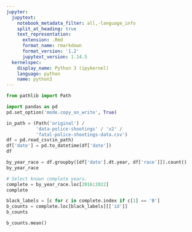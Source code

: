 ```yaml
---
jupyter:
  jupytext:
    notebook_metadata_filter: all,-language_info
    split_at_heading: true
    text_representation:
      extension: .Rmd
      format_name: rmarkdown
      format_version: '1.2'
      jupytext_version: 1.14.5
  kernelspec:
    display_name: Python 3 (ipykernel)
    language: python
    name: python3
---
```


```python
from pathlib import Path

import pandas as pd
pd.set_option('mode.copy_on_write', True)
```

```python
in_path = (Path('original') / 
           'data-police-shootings' / 'v2' /
           'fatal-police-shootings-data.csv')
df = pd.read_csv(in_path)
df['date'] = pd.to_datetime(df['date'])
df
```

```python
by_year_race = df.groupby([df['date'].dt.year, df['race']]).count()
by_year_race
```

```python
# Select known complete years.
complete = by_year_race.loc[2016:2022]
complete
```

```python
black_labels = [c for c in complete.index if c[1] == 'B']
b_counts = complete.loc[black_labels][['id']]
b_counts
```

```python
b_counts.mean()
```
